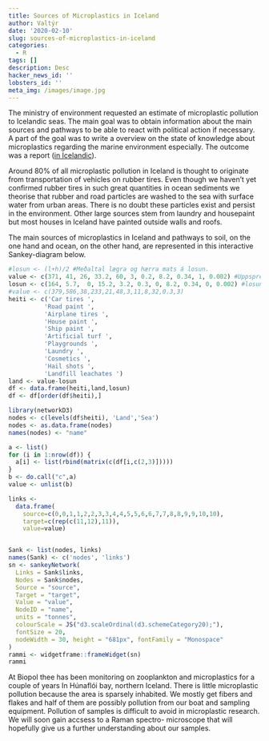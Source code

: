 ```yaml
---
title: Sources of Microplastics in Iceland
author: Valtýr
date: '2020-02-10'
slug: sources-of-microplastics-in-iceland
categories:
  - R
tags: []
description: Desc
hacker_news_id: ''
lobsters_id: ''
meta_img: /images/image.jpg
---
```


The ministry of environment requested an estimate of microplastic pollution to Icelandic seas. The main goal was to obtain information about the main sources and pathways to be able to react with political action if necessary. A part of the goal was to write a overview on the state of knowledge about microplastics regarding the marine environment especially. The outcome was a report ([in Icelandic](https://harkanatta.github.io/orplastskyrslaUAR/)).

Around 80% of all microplastic pollution in Iceland is thought to originate from transportation of vehicles on rubber tires. Even though we haven't yet confirmed rubber tires in such great quantities in ocean sediments we theorise that rubber and road particles are washed to the sea with surface water from urban areas. There is no doubt these particles exist and persist in the environment. Other large sources stem from laundry and housepaint but most houses in Iceland have painted outside walls and roofs.

The main sources of microplastics in Iceland and pathways to soil, on the one hand and ocean, on the other hand, are represented in this interactive Sankey-diagram below.

```r
#losun <- (l+h)/2 #Meðaltal lægra og hærra mats á losun.
value <- c(371, 41, 26, 33.2, 60, 3, 0.2, 8.2, 0.34, 1, 0.002) #Uppspretta lægra mat
losun <- c(164, 5.7,  0, 15.2, 3.2, 0.3, 0, 8.2, 0.34, 0, 0.002) #losun lægra mat
#value <- c(379,586,38,233,21,48,3,11,8,32,0.3,3)
heiti <- c('Car tires ',
          'Road paint ',
          'Airplane tires ',
          'House paint ',
          'Ship paint ',
          'Artificial turf ',
          'Playgrounds ',
          'Laundry ',
          'Cosmetics ',
          'Hail shots ',
          'Landfill leachates ')
land <- value-losun
df <- data.frame(heiti,land,losun)
df <- df[order(df$heiti),]

library(networkD3)
nodes <- c(levels(df$heiti), 'Land','Sea')
nodes <- as.data.frame(nodes)
names(nodes) <- "name"

a <- list()
for (i in 1:nrow(df)) {
  a[i] <- list(rbind(matrix(c(df[i,c(2,3)]))))
}
b <- do.call("c",a)
value <- unlist(b)

links <- 
  data.frame(
    source=c(0,0,1,1,2,2,3,3,4,4,5,5,6,6,7,7,8,8,9,9,10,10),
    target=c(rep(c(11,12),11)),
    value=value)


Sank <- list(nodes, links)
names(Sank) <- c('nodes', 'links')
sn <- sankeyNetwork(
  Links = Sank$links,
  Nodes = Sank$nodes,
  Source = "source",
  Target = "target",
  Value = "value",
  NodeID = "name",
  units = "tonnes",
  colourScale = JS("d3.scaleOrdinal(d3.schemeCategory20);"),
  fontSize = 20,
  nodeWidth = 30, height = "681px", fontFamily = "Monospace"
)
rammi <- widgetframe::frameWidget(sn)
rammi

```

At Biopol thee has been monitoring on zooplankton and microplastics for a couple of years In Húnaflói bay, northern Iceland. There is little microplastic pollution because the area is sparsely inhabited. We mostly get fibers and flakes and half of them are possibly pollution from our boat and sampling equipment. Pollution of samples is difficult to avoid in microplastic research. We will soon gain accsess to a Raman spectro- microscope that will hopefully give us a further understanding about our samples.